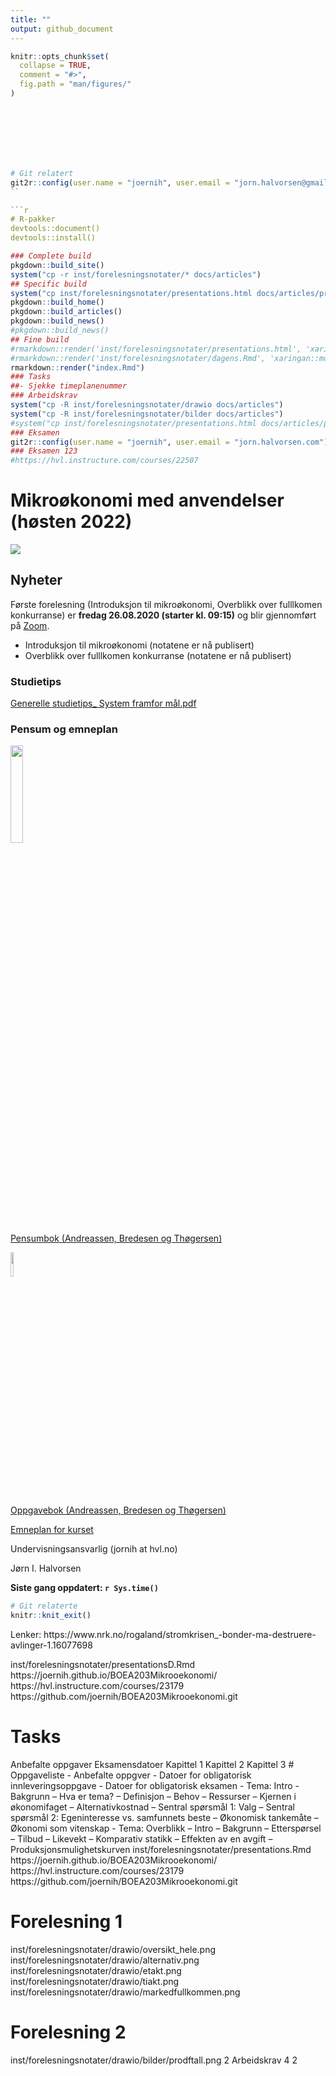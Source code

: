 ```yaml
--- 
title: ""
output: github_document
---
```


<!-- README.md is generated from README.Rmd. Please edit that file -->

```r
knitr::opts_chunk$set(
  collapse = TRUE,
  comment = "#>",
  fig.path = "man/figures/"
)
```
<br>
<br>
<br>
<br>
<br>


```r
# Git relatert
git2r::config(user.name = "joernih", user.email = "jorn.halvorsen@gmail.com")
``

```r
# R-pakker
devtools::document()
devtools::install()
```

```r
### Complete build
pkgdown::build_site()
system("cp -r inst/forelesningsnotater/* docs/articles")
## Specific build
system("cp inst/forelesningsnotater/presentations.html docs/articles/presentations.html")
pkgdown::build_home()
pkgdown::build_articles()
pkgdown::build_news()
#pkgdown::build_news()
## Fine build
#rmarkdown::render('inst/forelesningsnotater/presentations.html', 'xaringan::moon_reader')
#rmarkdown::render('inst/forelesningsnotater/dagens.Rmd', 'xaringan::moon_reader')
rmarkdown::render("index.Rmd")
### Tasks
##- Sjekke timeplanenummer
### Arbeidskrav
system("cp -R inst/forelesningsnotater/drawio docs/articles")
system("cp -R inst/forelesningsnotater/bilder docs/articles")
#system("cp inst/forelesningsnotater/presentations.html docs/articles/presentations.html")
### Eksamen
git2r::config(user.name = "joernih", user.email = "jorn.halvorsen.com")
### Eksamen 123
#https://hvl.instructure.com/courses/22507
```

# Mikroøkonomi med anvendelser (høsten 2022)

![](man/figures/abc.jpg)

## Nyheter

Første forelesning (Introduksjon til mikroøkonomi, Overblikk over fulllkomen konkurranse) er **fredag 26.08.2020 (starter kl. 09:15)** og blir gjennomført på [Zoom](https://hvl.zoom.us/j/62275559537?pwd=aGM4aE9udC9oMjZucXNWcGtNOS84Zz09).

  - Introduksjon til mikroøkonomi (notatene er nå publisert)
  - Overblikk over fulllkomen konkurranse (notatene er nå publisert)

### Studietips

[Generelle studietips_ System framfor mål.pdf]()

### Pensum og emneplan

![](man/figures/pensum.jpg){width=20%}
<br>
[Pensumbok (Andreassen, Bredesen og Thøgersen)](https://www.cappelendammundervisning.no/_innforing-i-mikrookonomi-9788202640521)
<br>

![](man/figures/oppgaver.jpg){width=10%}

[Oppgavebok (Andreassen, Bredesen og Thøgersen)](https://www.cappelendammundervisning.no/_innforing-i-mikrookonomi-ovingsoppgaver-med-losningsforslag-9788202656485)
<br>

[Emneplan for kurset](https://www.hvl.no/studier/studieprogram/emne/41/b%C3%B8a203)

Undervisningsansvarlig (jornih at hvl.no)

Jørn I. Halvorsen

**Siste gang oppdatert: `r Sys.time()`**

```r
# Git relaterte
knitr::knit_exit()
```
Lenker:
https://www.nrk.no/rogaland/stromkrisen_-bonder-ma-destruere-avlinger-1.16077698

inst/forelesningsnotater/presentationsD.Rmd
https://joernih.github.io/BOEA203Mikrooekonomi/
https://hvl.instructure.com/courses/23179
https://github.com/joernih/BOEA203Mikrooekonomi.git

# Tasks
Anbefalte oppgaver
Eksamensdatoer
Kapittel 1
Kapittel 2
Kapittel 3
# Oppgaveliste
- Anbefalte oppgver
- Datoer for obligatorisk innleveringsoppgave
- Datoer for obligatorisk eksamen
- Tema: Intro
- Bakgrunn
-- Hva er tema?
-- Definisjon
-- Behov
-- Ressurser
-- Kjernen i økonomifaget
-- Alternativkostnad
-- Sentral spørsmål 1: Valg
-- Sentral spørsmål 2: Egeninteresse vs. samfunnets beste
-- Økonomisk tankemåte
-- Økonomi som vitenskap
- Tema: Overblikk
-- Intro
-- Bakgrunn
-- Etterspørsel
-- Tilbud
-- Likevekt
-- Komparativ statikk
-- Effekten av en avgift
-- Produksjonsmulighetskurven 
inst/forelesningsnotater/presentations.Rmd
https://joernih.github.io/BOEA203Mikrooekonomi/
https://hvl.instructure.com/courses/23179
https://github.com/joernih/BOEA203Mikrooekonomi.git

# Forelesning 1
inst/forelesningsnotater/drawio/oversikt_hele.png
inst/forelesningsnotater/drawio/alternativ.png
inst/forelesningsnotater/drawio/etakt.png
inst/forelesningsnotater/drawio/tiakt.png
inst/forelesningsnotater/drawio/markedfullkommen.png

# Forelesning 2
inst/forelesningsnotater/drawio/bilder/prodftall.png
2 Arbeidskrav
4 
2
